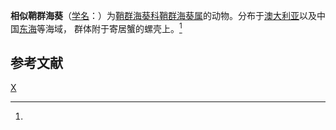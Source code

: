 {{Speciesbox 
| taxon = Epizoanthus similis
| authority =  (Carlgren, 1938)<ref name='id9839'>{{cite web| url =http://www.bioinfo.cn/db05/BjdwSpecies.php?action=view&id=9839| title =相似鞘群海葵| work =《中国动物物种编目数据库》| publisher =中国科学院微生物研究所| author =中国科学院动物研究所| accessdate =2009-04-16| deadurl =yes| archiveurl =https://web.archive.org/web/20160305054438/http://www.bioinfo.cn/db05/BjdwSpecies.php?action=view&id=9839| archivedate =2016-03-05}}</ref>
}}

'''相似鞘群海葵'''（[[学名|学名]]：{{lang|la|''Epizoanthus similis''}}）为[[鞘群海葵科|鞘群海葵科]][[鞘群海葵属|鞘群海葵属]]的动物。分布于[[澳大利亚|澳大利亚]]以及中国[[东海|东海]]等海域， 群体附于寄居蟹的螺壳上。<ref name='id9839'/>

== 参考文献 ==
{{reflist}}

{{Wikispecies|Epizoanthus similis}}
{{Taxonbar|from=Q3948695}}

[[Category:鞘群海葵属|X]]


{{Cnidarian-stub}}